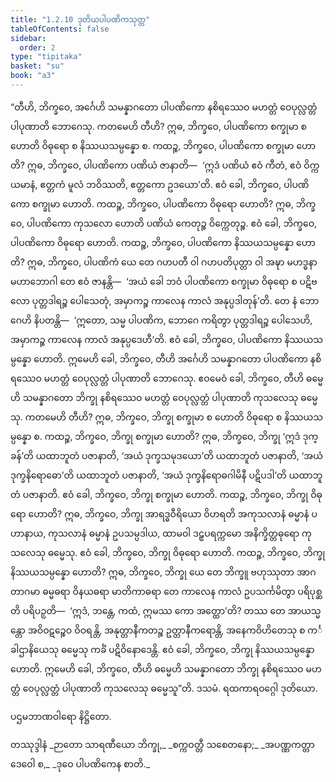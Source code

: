 ```yaml
---
title: "1.2.10 ဒုတိယပါပဏိကသုတ္တ"
tableOfContents: false
sidebar:
  order: 2
type: "tipitaka"
basket: "su"
book: "a3"
---
```



<DynamicBreadcrumb />

<Division number="20" book="a3">

<Paragraph number="83" book="a3">
“တီဟိ, ဘိက္ခဝေ, အင်္ဂေဟိ သမန္နာဂတော ပါပဏိကော နစိရဿေဝ မဟတ္တံ ဝေပုလ္လတ္တံ ပါပုဏာတိ ဘောဂေသု. ကတမေဟိ တီဟိ? ဣဓ, ဘိက္ခဝေ, ပါပဏိကော စက္ခုမာ စ ဟောတိ ဝိဓုရော စ နိဿယသမ္ပန္နော စ. ကထဉ္စ, ဘိက္ခဝေ, ပါပဏိကော စက္ခုမာ ဟောတိ? ဣဓ, ဘိက္ခဝေ, ပါပဏိကော ပဏိယံ ဇာနာတိ—  ‘ဣဒံ ပဏိယံ ဧဝံ ကီတံ, ဧဝံ ဝိက္ကယမာနံ, ဧတ္တကံ မူလံ ဘဝိဿတိ, ဧတ္တကော ဥဒယော’တိ. ဧဝံ ခေါ, ဘိက္ခဝေ, ပါပဏိကော စက္ခုမာ ဟောတိ.
</Paragraph>

<Paragraph number="84" book="a3">
ကထဉ္စ, ဘိက္ခဝေ, ပါပဏိကော ဝိဓုရော ဟောတိ? ဣဓ, ဘိက္ခဝေ, ပါပဏိကော ကုသလော ဟောတိ ပဏိယံ ကေတုဉ္စ ဝိက္ကေတုဉ္စ. ဧဝံ ခေါ, ဘိက္ခဝေ, ပါပဏိကော ဝိဓုရော ဟောတိ.
</Paragraph>

<Paragraph number="85" book="a3">
ကထဉ္စ, ဘိက္ခဝေ, ပါပဏိကော နိဿယသမ္ပန္နော ဟောတိ? ဣဓ, ဘိက္ခဝေ, ပါပဏိကံ ယေ တေ ဂဟပတီ ဝါ ဂဟပတိပုတ္တာ ဝါ အဍ္ဎာ မဟဒ္ဓနာ မဟာဘောဂါ တေ ဧဝံ ဇာနန္တိ—  ‘အယံ ခေါ ဘဝံ ပါပဏိကော စက္ခုမာ ဝိဓုရော စ ပဋိဗလော ပုတ္တဒါရဉ္စ ပေါသေတုံ, အမှာကဉ္စ ကာလေန ကာလံ အနုပ္ပဒါတုန်’တိ. တေ နံ ဘောဂေဟိ နိပတန္တိ—  ‘ဣတော, သမ္မ ပါပဏိက, ဘောဂေ ကရိတွာ ပုတ္တဒါရဉ္စ ပေါသေဟိ, အမှာကဉ္စ ကာလေန ကာလံ အနုပ္ပဒေဟီ’တိ. ဧဝံ ခေါ, ဘိက္ခဝေ, ပါပဏိကော နိဿယသမ္ပန္နော ဟောတိ. ဣမေဟိ ခေါ, ဘိက္ခဝေ, တီဟိ အင်္ဂေဟိ သမန္နာဂတော ပါပဏိကော နစိရဿေဝ မဟတ္တံ ဝေပုလ္လတ္တံ ပါပုဏာတိ ဘောဂေသု.
</Paragraph>

<Paragraph number="86" book="a3">
ဧဝမေဝံ ခေါ, ဘိက္ခဝေ, တီဟိ ဓမ္မေဟိ သမန္နာဂတော ဘိက္ခု နစိရဿေဝ မဟတ္တံ ဝေပုလ္လတ္တံ ပါပုဏာတိ ကုသလေသု ဓမ္မေသု. ကတမေဟိ တီဟိ? ဣဓ, ဘိက္ခဝေ, ဘိက္ခု စက္ခုမာ စ ဟောတိ ဝိဓုရော စ နိဿယသမ္ပန္နော စ. ကထဉ္စ, ဘိက္ခဝေ, ဘိက္ခု စက္ခုမာ ဟောတိ? ဣဓ, ဘိက္ခဝေ, ဘိက္ခု ‘ဣဒံ ဒုက္ခန်’တိ ယထာဘူတံ ပဇာနာတိ, ‘အယံ ဒုက္ခသမုဒယော’တိ ယထာဘူတံ ပဇာနာတိ, ‘အယံ ဒုက္ခနိရောဓော’တိ ယထာဘူတံ ပဇာနာတိ, ‘အယံ ဒုက္ခနိရောဓဂါမိနီ ပဋိပဒါ’တိ ယထာဘူတံ ပဇာနာတိ. ဧဝံ ခေါ, ဘိက္ခဝေ, ဘိက္ခု စက္ခုမာ ဟောတိ.
</Paragraph>

<Paragraph number="87" book="a3">
ကထဉ္စ, ဘိက္ခဝေ, ဘိက္ခု ဝိဓုရော ဟောတိ? ဣဓ, ဘိက္ခဝေ, ဘိက္ခု အာရဒ္ဓဝီရိယော ဝိဟရတိ အကုသလာနံ ဓမ္မာနံ ပဟာနာယ, ကုသလာနံ ဓမ္မာနံ ဥပသမ္ပဒါယ, ထာမဝါ ဒဠှပရက္ကမော အနိက္ခိတ္တဓုရော ကုသလေသု ဓမ္မေသု. ဧဝံ ခေါ, ဘိက္ခဝေ, ဘိက္ခု ဝိဓုရော ဟောတိ.
</Paragraph>

<Paragraph number="88" book="a3">
ကထဉ္စ, ဘိက္ခဝေ, ဘိက္ခု နိဿယသမ္ပန္နော ဟောတိ? ဣဓ, ဘိက္ခဝေ, ဘိက္ခု ယေ တေ ဘိက္ခူ ဗဟုဿုတာ အာဂတာဂမာ ဓမ္မဓရာ ဝိနယဓရာ မာတိကာဓရာ တေ ကာလေန ကာလံ ဥပသင်္ကမိတွာ ပရိပုစ္ဆတိ ပရိပဉှတိ—  ‘ဣဒံ, ဘန္တေ, ကထံ, ဣမဿ ကော အတ္ထော’တိ? တဿ တေ အာယသ္မန္တော အဝိဝဋဉ္စေဝ ဝိဝရန္တိ, အနုတ္တာနီကတဉ္စ ဥတ္တာနီကရောန္တိ, အနေကဝိဟိတေသု စ ကင်္ခါဌာနိယေသု ဓမ္မေသု ကင်္ခံ ပဋိဝိနောဒေန္တိ. ဧဝံ ခေါ, ဘိက္ခဝေ, ဘိက္ခု နိဿယသမ္ပန္နော ဟောတိ. ဣမေဟိ ခေါ, ဘိက္ခဝေ, တီဟိ ဓမ္မေဟိ သမန္နာဂတော ဘိက္ခု နစိရဿေဝ မဟတ္တံ ဝေပုလ္လတ္တံ ပါပုဏာတိ ကုသလေသု ဓမ္မေသူ”တိ.

</Paragraph>
</Division>

<Paragraph number="89" type="center" book="a3">
ဒသမံ.



</Paragraph>

<Paragraph number="90" type="center" book="a3">
ရထကာရဝဂ္ဂေါ ဒုတိယော.

  
ပဌမဘာဏဝါရော နိဋ္ဌိတော.



</Paragraph>

<Paragraph number="91" type="center" book="a3">
တဿုဒ္ဒါနံ


</Paragraph>

<Paragraph number="92" type="verses" book="a3">
_ဉာတော သာရဏီယော ဘိက္ခု,_  
_စက္ကဝတ္တီ သစေတနော;_  
_အပဏ္ဏကတ္တာ ဒေဝေါ စ,_  
_ဒုဝေ ပါပဏိကေန စာတိ._
</Paragraph>